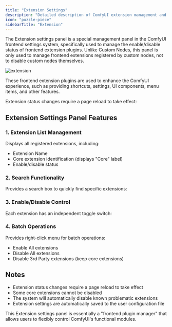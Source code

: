 ```yaml
---
title: "Extension Settings"
description: "Detailed description of ComfyUI extension management and setting options"
icon: "puzzle-piece"
sidebarTitle: "Extension"
---
```


The Extension settings panel is a special management panel in the ComfyUI frontend settings system, specifically used to manage the enable/disable status of frontend extension plugins. Unlike Custom Nodes, this panel is only used to manage frontend extensions registered by custom nodes, not to disable custom nodes themselves.

![extension](/images/interface/setting/extension/extension.jpg)

These frontend extension plugins are used to enhance the ComfyUI experience, such as providing shortcuts, settings, UI components, menu items, and other features.

Extension status changes require a page reload to take effect:

## Extension Settings Panel Features

### 1. Extension List Management
Displays all registered extensions, including:
- Extension Name
- Core extension identification (displays "Core" label)
- Enable/disable status

### 2. Search Functionality
Provides a search box to quickly find specific extensions:

### 3. Enable/Disable Control
Each extension has an independent toggle switch:

### 4. Batch Operations
Provides right-click menu for batch operations:
- Enable All extensions
- Disable All extensions
- Disable 3rd Party extensions (keep core extensions)

## Notes

- Extension status changes require a page reload to take effect
- Some core extensions cannot be disabled
- The system will automatically disable known problematic extensions
- Extension settings are automatically saved to the user configuration file

This Extension settings panel is essentially a "frontend plugin manager" that allows users to flexibly control ComfyUI's functional modules.